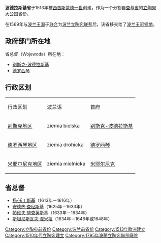 {{Unreferenced|time=2009-02-17}}
{{Infobox Former Subdivision
|conventional_long_name = 波德拉斯基省
|common_name = 波德拉斯基
|native_name = Województwo Podlaskie
|subdivision = 省
|nation      = [[波兰立陶宛联邦|波兰]]¹
|year_start  = 1513年
|event_end   = [[瓜分波兰|第三次瓜分]]
|year_end    = 1795年
|date_end    = 10月24日
|p1          = 查基省
|image_p1    = [[File:Trakai_district_COA.gif|20px]]
|p2          = 约特温基亚
|flag_p2     = [[File:Sin_escudo.svg|20px]]
|s1          = 比亚瓦斯托克部
|flag_s1     = Flag of Prussia (1750).gif
|s2          = 西加利西亚
|flag_s2     = Flag of the Habsburg Monarchy.svg
|image_coat  = Herbarz Kaspra Niesieckiego Подляшское.svg
|coatsize = 200px
|image_map   = PodlaskieRP.JPG
|image_map_caption =1615年波德拉斯基省在[[波兰立陶宛联邦|波兰立陶宛联邦]]的位置
|capital     = 别斯克-波德拉斯基<br />德罗西琴
|stat_area1  = 
|stat_year1  = 
|stat_pop1   = 
|political_subdiv = [[县_(波兰)|城镇县]]：3<br />[[县_(波兰)|陆地县]]：2
|footnotes   = ¹ 波兰王国的省属于[[波兰立陶宛联邦|波兰立陶宛联邦]]。该省于1569年以前属于[[立陶宛大公国|立陶宛大公国]]。
}}

'''波德拉斯基省'''于1513年被[[西吉斯蒙德一世|西吉斯蒙德一世]]创建{{Fact|time=2009-02-17}}，作为一个分割自[[查基省|查基省]]的[[立陶宛大公国|立陶宛大公国]]省份。

在1569年与[[波兰王国|波兰王国]]于[[卢布林联合|联合]]为[[波兰立陶宛联邦|波兰立陶宛联邦]]后，该省移交给了[[波兰王冠领地|波兰王冠领地]]。

== 政府部门所在地 ==
省总督（Wojewoda）所在地：
* [[别斯克-波德拉斯基|别斯克-波德拉斯基]]
* [[德罗西琴|德罗西琴]]

== 行政区划 ==
{|border=1
|- style="background:#c0c0c0"
|行政区划||波兰语||首府
|-
| [[别斯克地区|别斯克地区]]|| ziemia bielska||[[别斯克-波德拉斯基|别斯克-波德拉斯基]]
|-
| [[德罗西琴地区|德罗西琴地区]]|| ziemia drohicka||[[德罗西琴|德罗西琴]]
|-
| [[米耶尔尼克地区|米耶尔尼克地区]]|| ziemia mielnicka||[[米耶尔尼克|米耶尔尼克]]
|}
== 省总督 ==
* [[扬·沃丁斯基|扬·沃丁斯基]]（1613年－1616年）
* [[安德热·查经斯基|安德热·查经斯基]]（1625年－1633年）
* [[帕维夫·施查英斯基|帕维夫·施查英斯基]]（1633年－1634年）
* [[斯坦尼斯瓦夫·涅米拉|斯坦尼斯瓦夫·涅米拉]]（1634年－1646年或1648年）

{{Administrative division of the Polish-Lithuanian Commonwealth}}

[[Category:立陶宛前省份|Category:立陶宛前省份]]
[[Category:波兰前省份|Category:波兰前省份]]
[[Category:1513年歐洲建立|Category:1513年歐洲建立]]
[[Category:1510年代立陶宛建立|Category:1510年代立陶宛建立]]
[[Category:1795年波蘭立陶宛聯邦廢除|Category:1795年波蘭立陶宛聯邦廢除]]

{{Poland-stub}}